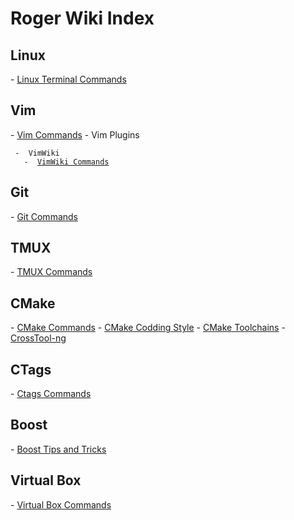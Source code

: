 = Roger Wiki Index =

== Linux ==

-  [[Linux Terminal Commands]] 

== Vim ==

-  [[Vim Commands]] 
-  Vim Plugins 
  -  VimWiki 
    -  [[VimWiki Commands]] 

== Git ==

-  [[Git Commands]]

== TMUX ==

-  [[TMUX Commands]] 

== CMake ==

-  [[CMake Commands]] 
-  [[CMake Codding Style]]
-  [[CMake Toolchains]]
-  [[CrossTool-ng]]

== CTags ==

- [[Ctags Commands]]

== Boost ==

- [[Boost Tips and Tricks]]

== Virtual Box ==

- [[Virtual Box Commands]]
